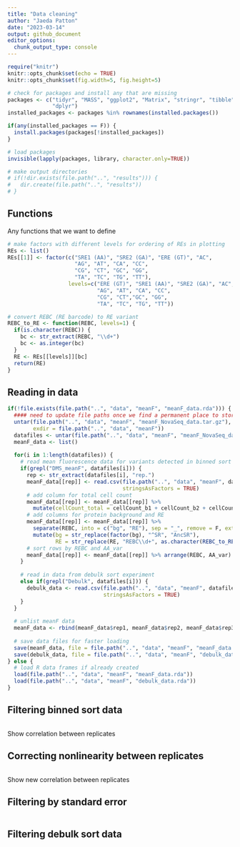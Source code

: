 ```yaml
---
title: "Data cleaning"
author: "Jaeda Patton"
date: "2023-03-14"
output: github_document
editor_options:
  chunk_output_type: console
---
```


```r
require("knitr")
knitr::opts_chunk$set(echo = TRUE)
knitr::opts_chunk$set(fig.width=5, fig.height=5)

# check for packages and install any that are missing
packages <- c("tidyr", "MASS", "ggplot2", "Matrix", "stringr", "tibble", 
              "dplyr")
installed_packages <- packages %in% rownames(installed.packages())

if(any(installed_packages == F)) {
  install.packages(packages[!installed_packages])
}

# load packages
invisible(lapply(packages, library, character.only=TRUE))

# make output directories
# if(!dir.exists(file.path("..", "results"))) {
#   dir.create(file.path("..", "results"))
# }
```


## Functions

Any functions that we want to define

```r
# make factors with different levels for ordering of REs in plotting
REs <- list()
REs[[1]] <- factor(c("SRE1 (AA)", "SRE2 (GA)", "ERE (GT)", "AC", 
                     "AG", "AT", "CA", "CC", 
                     "CG", "CT", "GC", "GG", 
                     "TA", "TC", "TG", "TT"), 
                   levels=c("ERE (GT)", "SRE1 (AA)", "SRE2 (GA)", "AC", 
                            "AG", "AT", "CA", "CC", 
                            "CG", "CT","GC", "GG", 
                            "TA", "TC", "TG", "TT"))

# convert REBC (RE barcode) to RE variant
REBC_to_RE <- function(REBC, levels=1) {
  if(is.character(REBC)) {
    bc <- str_extract(REBC, "\\d+")
    bc <- as.integer(bc)
  }
  RE <- REs[[levels]][bc]
  return(RE)
}
```



## Reading in data

```r
if(!file.exists(file.path("..", "data", "meanF", "meanF_data.rda"))) {
  #### need to update file paths once we find a permanent place to store the data
  untar(file.path("..", "data", "meanF", "meanF_NovaSeq_data.tar.gz"), 
        exdir = file.path("..", "data", "meanF"))
  datafiles <- untar(file.path("..", "data", "meanF", "meanF_NovaSeq_data.tar.gz"), list = TRUE)
  meanF_data <- list()
  
  for(i in 1:length(datafiles)) {
    # read mean fluorescence data for variants detected in binned sort experiment
    if(grepl("DMS_meanF", datafiles[i])) {
      rep <- str_extract(datafiles[i], "rep.")
      meanF_data[[rep]] <- read.csv(file.path("..", "data", "meanF", datafiles[i]), 
                                    stringsAsFactors = TRUE)
      # add column for total cell count
      meanF_data[[rep]] <- meanF_data[[rep]] %>%
        mutate(cellCount_total = cellCount_b1 + cellCount_b2 + cellCount_b3 + cellCount_b4)
      # add columns for protein background and RE
      meanF_data[[rep]] <- meanF_data[[rep]] %>%
        separate(REBC, into = c("bg", "RE"), sep = "_", remove = F, extra = "merge") %>%
        mutate(bg = str_replace(factor(bg), "^SR", "AncSR"),
               RE = str_replace(RE, "REBC\\d+", as.character(REBC_to_RE(RE))))
      # sort rows by REBC and AA_var
      meanF_data[[rep]] <- meanF_data[[rep]] %>% arrange(REBC, AA_var)
    } 
    
    # read in data from debulk sort experiment
    else if(grepl("Debulk", datafiles[i])) {
      debulk_data <- read.csv(file.path("..", "data", "meanF", datafiles[i]), 
                              stringsAsFactors = TRUE)
    }
  }
  
  # unlist meanF data
  meanF_data <- rbind(meanF_data$rep1, meanF_data$rep2, meanF_data$rep3, meanF_data$rep4)
  
  # save data files for faster loading
  save(meanF_data, file = file.path("..", "data", "meanF", "meanF_data.rda"))
  save(debulk_data, file = file.path("..", "data", "meanF", "debulk_data.rda"))
} else {
  # load R data frames if already created
  load(file.path("..", "data", "meanF", "meanF_data.rda"))
  load(file.path("..", "data", "meanF", "debulk_data.rda"))
}
```


## Filtering binned sort data

```r

```


Show correlation between replicates


## Correcting nonlinearity between replicates

```r

```



Show new correlation between replicates


## Filtering by standard error

```r

```


## Filtering debulk sort data

```r

```

